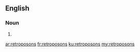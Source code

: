 ==English==

===Noun===
{{head|en|noun plural form}}

# {{plural of|retroposon|lang=en}}

[[ar:retroposons]]
[[fr:retroposons]]
[[ku:retroposons]]
[[my:retroposons]]